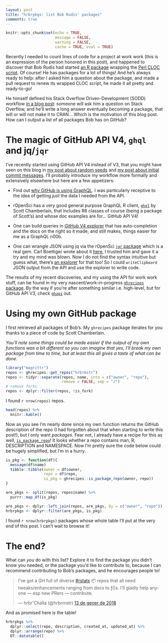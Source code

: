 ```yaml
---
layout: post
title: "hrbrpkgs: list Bob Rudis' packages"
comments: true
---
```

```r
knitr::opts_chunk$set(echo = TRUE,
                      message = FALSE,
                      warning = FALSE, 
                      cache = TRUE, eval = TRUE) 
```

Recently I needed to count lines of code for a project at work work (this is an expression of the person honored in this post), and happened to discover that Bob Rudis had started [an R package](https://github.com/hrbrmstr/cloc) wrapping the [Perl CLOC script](https://github.com/AlDanial/cloc). Of course! He has packages for a lot of things! And he's always ready to help: after I asked him a question about the package, and made a pull request to renew its wrapped CLOC script, he made it all pretty and ready-to-go!

He himself defined his Stack Overflow Driven-Development (SODD) workflow [in a blog post](https://rud.is/b/2017/09/28/sodd-stackoverflow-driven-development/): someone will ask him a question on Stack Overflow, and he'll write a long answer eventually becoming a package, that will or will not make it to CRAN... Which is the motivation of this blog post. How can I output a list of all packages Bob has on GitHub?

<!--more-->

# The magic of GitHub API V4, `ghql` and jq/`jqr`

I've recently started using GitHub API V4 instead of V3, that you might have seen on this blog in [my post about random seeds](http://www.masalmon.eu/2017/04/12/seeds/) and [my post about initial commit messages](http://www.masalmon.eu/2017/02/21/firstcommit/). I'll probably introduce my workflow more formally and extensively elsewhere but here are a few appetizers:

* Find out [why GitHub is using GraphQL](https://developer.github.com/v4/#why-is-github-using-graphql). I was particularly receptive to the idea of getting _just_ the data I needed from the API.

* rOpenSci has a very good general purpose GraphQL R client, [`ghql`](https://github.com/ropensci/ghql) by Scott Chamberlain, that includes R6 classes of course (being a package of Scott's) and whose doc examples are for... GitHub API V4! 

* One can build queries in [GitHub V4 explorer](https://developer.github.com/v4/explorer/) that has auto-completion and the docs on the right so it made, and still makes, things easier for me as a GraphQL n00b.

* One can wrangle JSON using jq via the rOpenSci [`jqr` package](https://github.com/ropensci/jqr) which is a real gem. Carl Boettiger wrote about it [here](http://www.carlboettiger.info/2017/12/11/data-rectangling-with-jq/), I trusted him and gave it a try and my mind was blown. Now I do not find the syntax intuitive but guess what, there's [an explorer](https://jqplay.org/) for that too! So I could `writeClipboard` JSON output from the API and use the explorer to write code.

The results of my recent discoveries, and my using the API for work work stuff, can be found in my very nascent/work-in-progress [`ghrecipes` package](https://github.com/maelle/ghrecipes). By the way if you're after something similar i.e. high-level, but for GitHub API V3, check [`ghapi`](https://github.com/coatless/ghapi) out.

# Using my own GitHub package

I first retrieved all packages of Bob's. My `ghrecipes` package iterates for you thanks to a piece of code by Scott Chamberlain.

_You'll note some things could be made easier if the output of my own functions was a bit different so you can imagine that yes, I'll break my own package from time to time, but at least this all gives a taste of what can be done._

```r
library("magrittr")
repos <- ghrecipes::get_repos("hrbrmstr")
repos <- tidyr::separate(repos, name, into = c("owner", "repo"),
                         remove = FALSE, sep = "/")
# remove forks
repos <- dplyr::filter(repos, !is_fork)
```

I found `r nrow(repos)` repos.

```r
head(repos) %>%
  knitr::kable()

```

Now as you see I'm nearly done since my own function returns the GitHub description of the repo (I had forgotten about that when starting to write this post!), but I only want _packages_. Fear not, I already have a recipe for this as well, [`is_package_repo`](https://github.com/maelle/ghrecipes/blob/master/R/is_package.R)! It looks whether a repo contains man, R, DESCRIPTION and NAMESPACE. Now I'm pretty sure the code below could be hugely simplified, but I'm in a hurry.

```r
is_pkg <- function(df){
  message(df$name)
  tibble::tibble(owner = df$owner,
                 repo = df$repo,
                 is_pkg = ghrecipes::is_package_repo(owner, repo))
}

are_pkgs <- split(repos, repos$name) %>%
  purrr::map_df(is_pkg)

are_pkgs <- dplyr::left_join(repos, are_pkgs, by = c("owner", "repo"))
hrbrpkgs <- dplyr::filter(are_pkgs, is_pkg)
```

I found `r nrow(hrbrpkgs)` packages whose whole table I'll put at the very end of this post. I can't wait to browse it!

# The end?

What can _you_ do with this list? Explore it to find the package you didn't know you needed, or the package you'd like to contribute to, because I can recommend contributing to Bob's packages, and he encourages people to!

<blockquote class="twitter-tweet" data-lang="ca"><p lang="en" dir="ltr">I’ve got a GH full of diverse <a href="https://twitter.com/hashtag/rstats?src=hash&amp;ref_src=twsrc%5Etfw">#rstats</a> 📦 repos that all need tweaks/enhancements ranging from docs to ƒ()s. I’ll gladly help anyone — esp new PRers — contribute.</p>&mdash; hrbr&#39;Challa (@hrbrmstr) <a href="https://twitter.com/hrbrmstr/status/952162899472146432?ref_src=twsrc%5Etfw">13 de gener de 2018</a></blockquote>

And as promised here is the table!

```r
hrbrpkgs %>%
  dplyr::select(repo, description, created_at, updated_at) %>%
  dplyr::arrange(repo) %>%
  DT::datatable()
```
